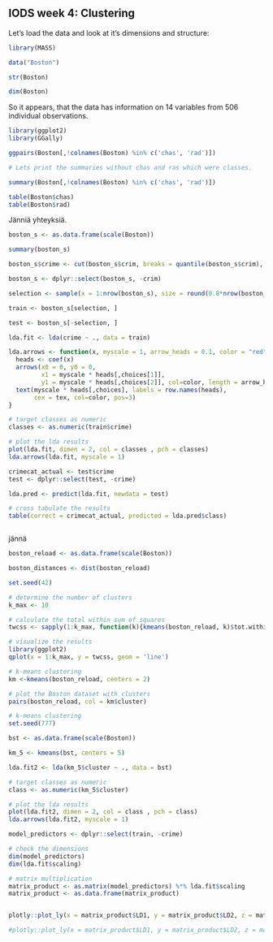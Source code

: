 
## IODS week 4: Clustering

Let's load the data and look at it's dimensions and structure:

```r
library(MASS)

data("Boston")

str(Boston)

dim(Boston)
```

So it appears, that the data has information on 14 variables from 506 individual observations. 

```r
library(ggplot2)
library(GGally)

ggpairs(Boston[,!colnames(Boston) %in% c('chas', 'rad')])

# Lets print the summaries without chas and ras which were classes.

summary(Boston[,!colnames(Boston) %in% c('chas', 'rad')])

table(Boston$chas)
table(Boston$rad)
```
Jänniä yhteyksiä.

```r
boston_s <- as.data.frame(scale(Boston))

summary(boston_s)
```



```r
boston_s$crime <- cut(boston_s$crim, breaks = quantile(boston_s$crim), include.lowest = TRUE, labels = c("low", "med_low", "med_high", "high"))

boston_s <- dplyr::select(boston_s, -crim)

selection <- sample(x = 1:nrow(boston_s), size = round(0.8*nrow(boston_s)))

train <- boston_s[selection, ]

test <- boston_s[-selection, ]
```

```r
lda.fit <- lda(crime ~ ., data = train)

lda.arrows <- function(x, myscale = 1, arrow_heads = 0.1, color = "red", tex = 0.75, choices = c(1,2)){
  heads <- coef(x)
  arrows(x0 = 0, y0 = 0, 
         x1 = myscale * heads[,choices[1]], 
         y1 = myscale * heads[,choices[2]], col=color, length = arrow_heads)
  text(myscale * heads[,choices], labels = row.names(heads), 
       cex = tex, col=color, pos=3)
}

# target classes as numeric
classes <- as.numeric(train$crime)

# plot the lda results
plot(lda.fit, dimen = 2, col = classes , pch = classes)
lda.arrows(lda.fit, myscale = 1)
```

```r
crimecat_actual <- test$crime
test <- dplyr::select(test, -crime)

lda.pred <- predict(lda.fit, newdata = test)

# cross tabulate the results
table(correct = crimecat_actual, predicted = lda.pred$class)



```

jännä

```r
boston_reload <- as.data.frame(scale(Boston))

boston_distances <- dist(boston_reload)

set.seed(42)

# determine the number of clusters
k_max <- 10

# calculate the total within sum of squares
twcss <- sapply(1:k_max, function(k){kmeans(boston_reload, k)$tot.withinss})

# visualize the results
library(ggplot2)
qplot(x = 1:k_max, y = twcss, geom = 'line')

# k-means clustering
km <-kmeans(boston_reload, centers = 2)

# plot the Boston dataset with clusters
pairs(boston_reload, col = km$cluster)


```

```r
# k-means clustering
set.seed(777)

bst <- as.data.frame(scale(Boston))

km_5 <- kmeans(bst, centers = 5)

lda.fit2 <- lda(km_5$cluster ~ ., data = bst)

# target classes as numeric
class <- as.numeric(km_5$cluster)

# plot the lda results
plot(lda.fit2, dimen = 2, col = class , pch = class)
lda.arrows(lda.fit2, myscale = 1)
```

```r
model_predictors <- dplyr::select(train, -crime)

# check the dimensions
dim(model_predictors)
dim(lda.fit$scaling)

# matrix multiplication
matrix_product <- as.matrix(model_predictors) %*% lda.fit$scaling
matrix_product <- as.data.frame(matrix_product)


plotly::plot_ly(x = matrix_product$LD1, y = matrix_product$LD2, z = matrix_product$LD3, type= 'scatter3d', mode='markers', color = train$crime)

#plotly::plot_ly(x = matrix_product$LD1, y = matrix_product$LD2, z = matrix_product$LD3, type= 'scatter3d', mode='markers', color = km$cluster)
```

